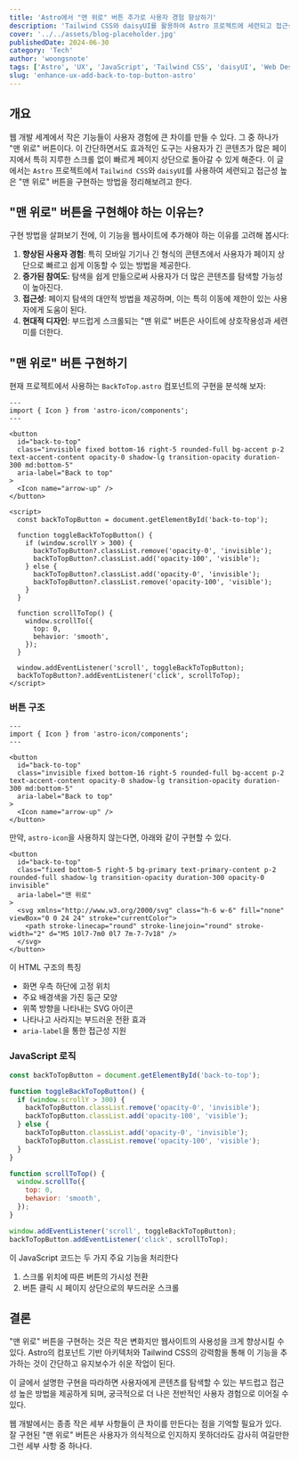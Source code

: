 ```yaml
---
title: 'Astro에서 "맨 위로" 버튼 추가로 사용자 경험 향상하기'
description: 'Tailwind CSS와 daisyUI를 활용하여 Astro 프로젝트에 세련되고 접근성 높은 "맨 위로" 버튼을 구현하는 방법 학습하기'
cover: '../../assets/blog-placeholder.jpg'
publishedDate: 2024-06-30
category: 'Tech'
author: 'woongsnote'
tags: ['Astro', 'UX', 'JavaScript', 'Tailwind CSS', 'daisyUI', 'Web Design']
slug: 'enhance-ux-add-back-to-top-button-astro'
---
```


## 개요

웹 개발 세계에서 작은 기능들이 사용자 경험에 큰 차이를 만들 수 있다. 그 중 하나가 "맨 위로" 버튼이다.
이 간단하면서도 효과적인 도구는 사용자가 긴 콘텐츠가 많은 페이지에서 특히 지루한 스크롤 없이 빠르게 페이지 상단으로 돌아갈 수 있게 해준다.
이 글에서는 `Astro` 프로젝트에서 `Tailwind CSS`와 `daisyUI`를 사용하여 세련되고 접근성 높은 "맨 위로" 버튼을 구현하는 방법을 정리해보려고 한다.

## "맨 위로" 버튼을 구현해야 하는 이유는?

구현 방법을 살펴보기 전에, 이 기능을 웹사이트에 추가해야 하는 이유를 고려해 봅시다:

1. **향상된 사용자 경험**: 특히 모바일 기기나 긴 형식의 콘텐츠에서 사용자가 페이지 상단으로 빠르고 쉽게 이동할 수 있는 방법을 제공한다.
2. **증가된 참여도**: 탐색을 쉽게 만듦으로써 사용자가 더 많은 콘텐츠를 탐색할 가능성이 높아진다.
3. **접근성**: 페이지 탐색의 대안적 방법을 제공하며, 이는 특히 이동에 제한이 있는 사용자에게 도움이 된다.
4. **현대적 디자인**: 부드럽게 스크롤되는 "맨 위로" 버튼은 사이트에 상호작용성과 세련미를 더한다.

## "맨 위로" 버튼 구현하기

현재 프로젝트에서 사용하는 `BackToTop.astro` 컴포넌트의 구현을 분석해 보자:

```astro title="BackToTop.astro"
---
import { Icon } from 'astro-icon/components';
---

<button
  id="back-to-top"
  class="invisible fixed bottom-16 right-5 rounded-full bg-accent p-2 text-accent-content opacity-0 shadow-lg transition-opacity duration-300 md:bottom-5"
  aria-label="Back to top"
>
  <Icon name="arrow-up" />
</button>

<script>
  const backToTopButton = document.getElementById('back-to-top');

  function toggleBackToTopButton() {
    if (window.scrollY > 300) {
      backToTopButton?.classList.remove('opacity-0', 'invisible');
      backToTopButton?.classList.add('opacity-100', 'visible');
    } else {
      backToTopButton?.classList.add('opacity-0', 'invisible');
      backToTopButton?.classList.remove('opacity-100', 'visible');
    }
  }

  function scrollToTop() {
    window.scrollTo({
      top: 0,
      behavior: 'smooth',
    });
  }

  window.addEventListener('scroll', toggleBackToTopButton);
  backToTopButton?.addEventListener('click', scrollToTop);
</script>
```

### 버튼 구조

```astro title="버튼 구조"
---
import { Icon } from 'astro-icon/components';
---

<button
  id="back-to-top"
  class="invisible fixed bottom-16 right-5 rounded-full bg-accent p-2 text-accent-content opacity-0 shadow-lg transition-opacity duration-300 md:bottom-5"
  aria-label="Back to top"
>
  <Icon name="arrow-up" />
</button>
```

만약, `astro-icon`을 사용하지 않는다면, 아래와 같이 구현할 수 있다.

```
<button
  id="back-to-top"
  class="fixed bottom-5 right-5 bg-primary text-primary-content p-2 rounded-full shadow-lg transition-opacity duration-300 opacity-0 invisible"
  aria-label="맨 위로"
>
  <svg xmlns="http://www.w3.org/2000/svg" class="h-6 w-6" fill="none" viewBox="0 0 24 24" stroke="currentColor">
    <path stroke-linecap="round" stroke-linejoin="round" stroke-width="2" d="M5 10l7-7m0 0l7 7m-7-7v18" />
  </svg>
</button>
```

이 HTML 구조의 특징

- 화면 우측 하단에 고정 위치
- 주요 배경색을 가진 둥근 모양
- 위쪽 방향을 나타내는 SVG 아이콘
- 나타나고 사라지는 부드러운 전환 효과
- `aria-label`을 통한 접근성 지원

### JavaScript 로직

```javascript
const backToTopButton = document.getElementById('back-to-top');

function toggleBackToTopButton() {
  if (window.scrollY > 300) {
    backToTopButton.classList.remove('opacity-0', 'invisible');
    backToTopButton.classList.add('opacity-100', 'visible');
  } else {
    backToTopButton.classList.add('opacity-0', 'invisible');
    backToTopButton.classList.remove('opacity-100', 'visible');
  }
}

function scrollToTop() {
  window.scrollTo({
    top: 0,
    behavior: 'smooth',
  });
}

window.addEventListener('scroll', toggleBackToTopButton);
backToTopButton.addEventListener('click', scrollToTop);
```

이 JavaScript 코드는 두 가지 주요 기능을 처리한다

1. 스크롤 위치에 따른 버튼의 가시성 전환
2. 버튼 클릭 시 페이지 상단으로의 부드러운 스크롤

## 결론

"맨 위로" 버튼을 구현하는 것은 작은 변화지만 웹사이트의 사용성을 크게 향상시킬 수 있다. Astro의 컴포넌트 기반 아키텍처와 Tailwind CSS의 강력함을 통해 이 기능을 추가하는 것이 간단하고 유지보수가 쉬운 작업이 된다.

이 글에서 설명한 구현을 따라하면 사용자에게 콘텐츠를 탐색할 수 있는 부드럽고 접근성 높은 방법을 제공하게 되며, 궁극적으로 더 나은 전반적인 사용자 경험으로 이어질 수 있다.

웹 개발에서는 종종 작은 세부 사항들이 큰 차이를 만든다는 점을 기억할 필요가 있다. 잘 구현된 "맨 위로" 버튼은 사용자가 의식적으로 인지하지 못하더라도 감사히 여길만한 그런 세부 사항 중 하나다.
